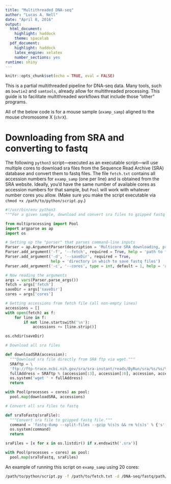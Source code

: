 ```yaml
---
title: "Multithreaded DNA-seq"
author: "Lucas A. Nell"
date: "April 8, 2016"
output:
  html_document:
    highlight: haddock
    theme: spacelab
  pdf_document:
    highlight: haddock
    latex_engine: xelatex
    number_sections: yes
runtime: shiny
---
```


```r
knitr::opts_chunk$set(echo = TRUE, eval = FALSE)
```

This is a partial multithreaded pipeline for DNA-seq data. Many tools, such as `bowtie2` 
and `samtools`, already allow for multithreaded processing. This guide is to facilitate 
multithreaded workflows that include those "other" programs.

All of the below code is for a mouse sample (`examp_samp`) aligned to the mouse 
chromosome X (`chrX`).

# Downloading from SRA and converting to fastq

The following `python3` script---executed as an executable script---will use multiple 
cores to download sra files from the Sequence Read Archive (SRA) database and convert 
them to fastq files.
The file `fetch.txt` contains all accession numbers for `examp_samp` (one per line) and is
obtained from the SRA website.
Ideally, you'd have the same number of available cores as accession numbers for that 
sample, but `Pool` will work with whatever number cores you allow. 
(Make sure you make the script executable via `chmod +x /path/to/python/script.py`.)

```python
#!/usr/bin/env python3
"""For a given sample, download and convert sra files to gzipped fastq files."""

from multiprocessing import Pool
import argparse as ap
import os

# Setting up the "parser" that parses command-line inputs
Parser = ap.ArgumentParser(description = 'Multicore SRA downloading, processing.')
Parser.add_argument('-f', '--fetch', required = True, help = 'path to fetch file')
Parser.add_argument('-d', '--saveDir', required = True, 
                    help = 'directory in which to save fastq files')
Parser.add_argument('-c', '--cores', type = int, default = 1, help = 'available cores')

# Now reading the arguments
args = vars(Parser.parse_args())
fetch = args['fetch']
saveDir = args['saveDir']
cores = args['cores']

# Getting accessions from fetch file (all non-empty lines)
accessions = []
with open(fetch) as f:
    for line in f:
        if not line.startswith('\n'):
            accessions += [line.strip()]

os.chdir(saveDir)

# Download all sra files

def downloadSRA(accession):
  """Download sra file directly from SRA ftp via wget."""
  SRAftp = \
  'ftp://ftp-trace.ncbi.nih.gov/sra/sra-instant/reads/ByRun/sra/%s/%s/%s/%s.sra'
  fullAddress = SRAftp % (accession[:3], accession[:6], accession, accession)
  os.system('wget ' + fullAddress)
  return

with Pool(processes = cores) as pool:
  pool.map(downloadSRA, accessions)

# Convert all sra files to fastq

def sraToFastq(sraFile):
  """Convert sra file to gzipped fastq file."""
  command = 'fastq-dump --split-files --gzip %(s)s && rm %(s)s' % {'s': sraFile}
  os.system(command)
  return

sraFiles = [x for x in os.listdir() if x.endswith('.sra')]

with Pool(processes = cores) as pool:
  pool.map(sraToFastq, sraFiles)
```

An example of running this script on `examp_samp` using 20 cores:
```bash
/path/to/python/script.py -f /path/to/fetch.txt -d /DNA-seq/fastq/path/examp_samp -c 20
```

